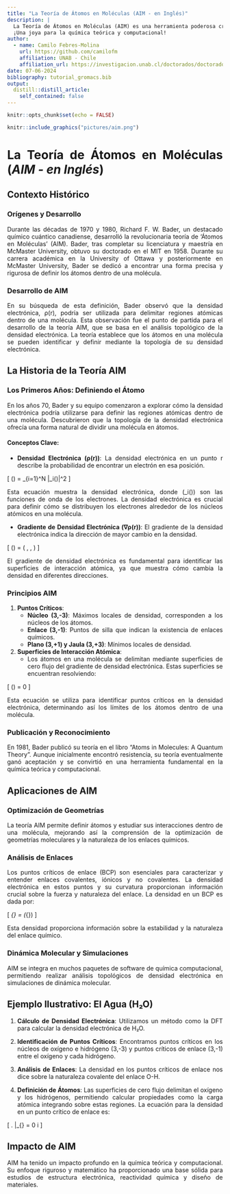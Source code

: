 ```yaml
---
title: "La Teoría de Átomos en Moléculas (AIM - en Inglés)"
description: |
  La Teoría de Átomos en Moléculas (AIM) es una herramienta poderosa creada por Richard F. W. Bader en los años 70 y 80. Esta teoría redefine cómo vemos los átomos en una molécula usando la densidad electrónica. Identificando puntos críticos y superficies de cero flujo, AIM desentraña cómo los átomos interactúan dentro de las moléculas, revolucionando nuestra comprensión de la estructura y reactividad química.  
  ¡Una joya para la química teórica y computacional!
author:
  - name: Camilo Febres-Molina 
    url: https://github.com/camilofm
    affiliation: UNAB - Chile
    affiliation_url: https://investigacion.unab.cl/doctorados/doctorado-en-fisicoquimica-molecular/
date: 07-06-2024
bibliography: tutorial_gromacs.bib
output:
  distill::distill_article:
    self_contained: false
---
```


<style>
body {
text-align: justify}
</style>

```r
knitr::opts_chunk$set(echo = FALSE)

```

```r
knitr::include_graphics("pictures/aim.png")
```

# La Teoría de Átomos en Moléculas (*AIM - en Inglés*)

## Contexto Histórico

### Orígenes y Desarrollo

Durante las décadas de 1970 y 1980, Richard F. W. Bader, un destacado químico cuántico canadiense, desarrolló la revolucionaria teoría de 'Átomos en Moléculas' (AIM). Bader, tras completar su licenciatura y maestría en McMaster University, obtuvo su doctorado en el MIT en 1958. Durante su carrera académica en la University of Ottawa y posteriormente en McMaster University, Bader se dedicó a encontrar una forma precisa y rigurosa de definir los átomos dentro de una molécula.

### Desarrollo de AIM

En su búsqueda de esta definición, Bader observó que la densidad electrónica, ρ(r), podría ser utilizada para delimitar regiones atómicas dentro de una molécula. Esta observación fue el punto de partida para el desarrollo de la teoría AIM, que se basa en el análisis topológico de la densidad electrónica. La teoría establece que los átomos en una molécula se pueden identificar y definir mediante la topología de su densidad electrónica.

## La Historia de la Teoría AIM

### Los Primeros Años: Definiendo el Átomo

En los años 70, Bader y su equipo comenzaron a explorar cómo la densidad electrónica podría utilizarse para definir las regiones atómicas dentro de una molécula. Descubrieron que la topología de la densidad electrónica ofrecía una forma natural de dividir una molécula en átomos.

#### Conceptos Clave:

- **Densidad Electrónica (ρ(r))**: La densidad electrónica en un punto r describe la probabilidad de encontrar un electrón en esa posición. 

\[
\rho(\mathbf{r}) = \sum_{i=1}^N |\psi_i(\mathbf{r})|^2
\]

Esta ecuación muestra la densidad electrónica, donde \(\psi_i(\mathbf{r})\) son las funciones de onda de los electrones. La densidad electrónica es crucial para definir cómo se distribuyen los electrones alrededor de los núcleos atómicos en una molécula.

- **Gradiente de Densidad Electrónica (∇ρ(r))**: El gradiente de la densidad electrónica indica la dirección de mayor cambio en la densidad.

\[
\nabla \rho(\mathbf{r}) = \left( \frac{\partial \rho}{\partial x}, \frac{\partial \rho}{\partial y}, \frac{\partial \rho}{\partial z} \right)
\]

El gradiente de densidad electrónica es fundamental para identificar las superficies de interacción atómica, ya que muestra cómo cambia la densidad en diferentes direcciones.

### Principios AIM

1. **Puntos Críticos**:
   - **Núcleo (3,-3)**: Máximos locales de densidad, corresponden a los núcleos de los átomos.
   - **Enlace (3,-1)**: Puntos de silla que indican la existencia de enlaces químicos.
   - **Plano (3,+1) y Jaula (3,+3)**: Mínimos locales de densidad.

2. **Superficies de Interacción Atómica**:
   - Los átomos en una molécula se delimitan mediante superficies de cero flujo del gradiente de densidad electrónica. Estas superficies se encuentran resolviendo:

\[
\nabla \rho(\mathbf{r}) = 0
\]

Esta ecuación se utiliza para identificar puntos críticos en la densidad electrónica, determinando así los límites de los átomos dentro de una molécula.

### Publicación y Reconocimiento

En 1981, Bader publicó su teoría en el libro "Atoms in Molecules: A Quantum Theory". Aunque inicialmente encontró resistencia, su teoría eventualmente ganó aceptación y se convirtió en una herramienta fundamental en la química teórica y computacional.

## Aplicaciones de AIM

### Optimización de Geometrías

La teoría AIM permite definir átomos y estudiar sus interacciones dentro de una molécula, mejorando así la comprensión de la optimización de geometrías moleculares y la naturaleza de los enlaces químicos.

### Análisis de Enlaces

Los puntos críticos de enlace (BCP) son esenciales para caracterizar y entender enlaces covalentes, iónicos y no covalentes. La densidad electrónica en estos puntos y su curvatura proporcionan información crucial sobre la fuerza y naturaleza del enlace. La densidad en un BCP es dada por:

\[
\rho_{\text{BCP}} = \rho(\mathbf{r}_{\text{BCP}})
\]

Esta densidad proporciona información sobre la estabilidad y la naturaleza del enlace químico.

### Dinámica Molecular y Simulaciones

AIM se integra en muchos paquetes de software de química computacional, permitiendo realizar análisis topológicos de densidad electrónica en simulaciones de dinámica molecular.

## Ejemplo Ilustrativo: El Agua (H₂O)

1. **Cálculo de Densidad Electrónica**:
   Utilizamos un método como la DFT para calcular la densidad electrónica de H₂O.

2. **Identificación de Puntos Críticos**:
   Encontramos puntos críticos en los núcleos de oxígeno e hidrógeno (3,-3) y puntos críticos de enlace (3,-1) entre el oxígeno y cada hidrógeno.

3. **Análisis de Enlaces**:
   La densidad en los puntos críticos de enlace nos dice sobre la naturaleza covalente del enlace O-H.

4. **Definición de Átomos**:
   Las superficies de cero flujo delimitan el oxígeno y los hidrógenos, permitiendo calcular propiedades como la carga atómica integrando sobre estas regiones. La ecuación para la densidad en un punto crítico de enlace es:

\[
\left. \frac{\partial \rho}{\partial x_i} \right|_{\text{BCP}} = 0 \quad \forall i
\]

## Impacto de AIM

AIM ha tenido un impacto profundo en la química teórica y computacional. Su enfoque riguroso y matemático ha proporcionado una base sólida para estudios de estructura electrónica, reactividad química y diseño de materiales.
